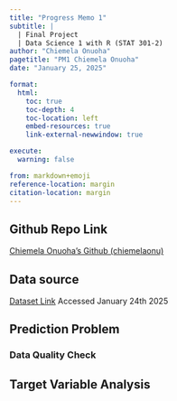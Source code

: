 ```yaml
---
title: "Progress Memo 1"
subtitle: |
  | Final Project 
  | Data Science 1 with R (STAT 301-2)
author: "Chiemela Onuoha"
pagetitle: "PM1 Chiemela Onuoha"
date: "January 25, 2025"

format:
  html:
    toc: true
    toc-depth: 4
    toc-location: left
    embed-resources: true
    link-external-newwindow: true

execute:
  warning: false

from: markdown+emoji
reference-location: margin
citation-location: margin
---
```



::: {.callout-tip icon=false}

## Github Repo Link

[Chiemela Onuoha's Github (chiemelaonu)](https://github.com/stat301-2-2025-winter/final-project-2-chiemelaonu.git)

:::

## Data source

[Dataset Link](https://www.kaggle.com/datasets/raedaddala/top-500-600-movies-of-each-year-from-1960-to-2024/code)
Accessed January 24th 2025


## Prediction Problem


### Data Quality Check




## Target Variable Analysis

